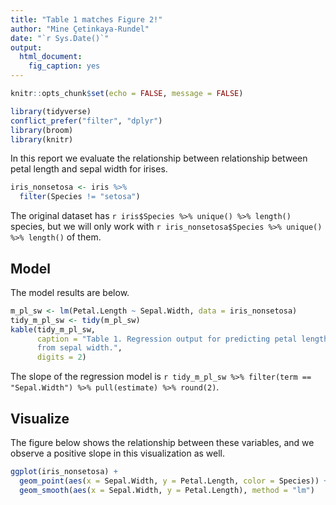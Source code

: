 ```yaml
---
title: "Table 1 matches Figure 2!"
author: "Mine Çetinkaya-Rundel"
date: "`r Sys.Date()`"
output: 
  html_document:
    fig_caption: yes
---
```


```r
knitr::opts_chunk$set(echo = FALSE, message = FALSE)
```

```r
library(tidyverse)
conflict_prefer("filter", "dplyr")
library(broom)
library(knitr)
```

In this report we evaluate the relationship between relationship between petal 
length and sepal width for irises.

```r
iris_nonsetosa <- iris %>%
  filter(Species != "setosa")
```

The original dataset has `r iris$Species %>% unique() %>% length()` species, but 
we will only work with `r iris_nonsetosa$Species %>% unique() %>% length()` of 
them.

## Model 

The model results are below.

```r
m_pl_sw <- lm(Petal.Length ~ Sepal.Width, data = iris_nonsetosa)
tidy_m_pl_sw <- tidy(m_pl_sw)
kable(tidy_m_pl_sw, 
      caption = "Table 1. Regression output for predicting petal length 
      from sepal width.", 
      digits = 2)
```

The slope of the regression model is `r tidy_m_pl_sw %>% filter(term == "Sepal.Width") %>% pull(estimate) %>% round(2)`.

## Visualize

The figure below shows the relationship between these variables, and we observe 
a positive slope in this visualization as well.

```r
ggplot(iris_nonsetosa) +
  geom_point(aes(x = Sepal.Width, y = Petal.Length, color = Species)) +
  geom_smooth(aes(x = Sepal.Width, y = Petal.Length), method = "lm") 
```

